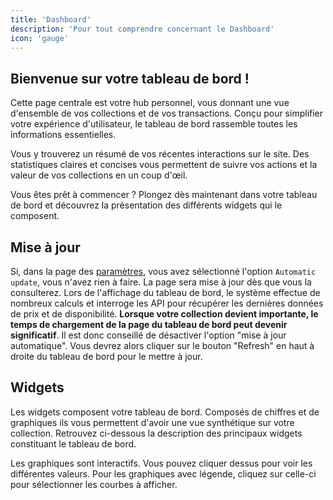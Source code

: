 ```yaml
---
title: 'Dashboard'
description: 'Pour tout comprendre concernant le Dashboard'
icon: 'gauge'
---
```


## Bienvenue sur votre tableau de bord !
Cette page centrale est votre hub personnel, vous donnant une vue d'ensemble de vos collections et de vos transactions. Conçu pour simplifier votre expérience d'utilisateur, le tableau de bord rassemble toutes les informations essentielles.

Vous y trouverez un résumé de vos récentes interactions sur le site. Des statistiques claires et concises vous permettent de suivre vos actions et la valeur de vos collections en un coup d'œil.

Vous êtes prêt à commencer ? Plongez dès maintenant dans votre tableau de bord et découvrez la présentation des différents widgets qui le composent.

## Mise à jour

Si, dans la page des [paramètres](/lg-french/settings), vous avez sélectionné l'option `Automatic update`, vous n'avez rien à faire. La page sera mise à jour dès que vous la consulterez.
Lors de l'affichage du tableau de bord, le système effectue de nombreux calculs et interroge les API pour récupérer les dernières données de prix et de disponibilité. **Lorsque votre collection devient importante, le temps de chargement de la page du tableau de bord peut devenir significatif**. Il est donc conseillé de désactiver l'option "mise à jour automatique". Vous devrez alors cliquer sur le bouton "Refresh" en haut à droite du tableau de bord pour le mettre à jour.

## Widgets
Les widgets composent votre tableau de bord. Composés de chiffres et de graphiques ils vous permettent d'avoir une vue synthétique sur votre collection. Retrouvez ci-dessous la description des principaux widgets constituant le tableau de bord.

<Tip>Les graphiques sont interactifs. Vous pouvez cliquer dessus pour voir les différentes valeurs. Pour les graphiques avec légende, cliquez sur celle-ci pour sélectionner les courbes à afficher.</Tip>

<DashboardWidgets />
